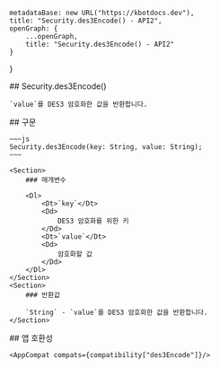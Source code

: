 
    metadataBase: new URL("https://kbotdocs.dev"),
    title: "Security.des3Encode() - API2",
    openGraph: {
        ...openGraph,
        title: "Security.des3Encode() - API2"
    }
}

<Section>
    ## Security.des3Encode()

    `value`를 DES3 암호화한 값을 반환합니다.
</Section>
<Section>
    ## 구문

    ~~~js
    Security.des3Encode(key: String, value: String);
    ~~~

    <Section>
        ### 매개변수

        <Dl>
            <Dt>`key`</Dt>
            <Dd>
                DES3 암호화를 위한 키
            </Dd>
            <Dt>`value`</Dt>
            <Dd>
                암호화할 값
            </Dd>
        </Dl>
    </Section>
    <Section>
        ### 반환값

        `String` - `value`를 DES3 암호화한 값을 반환합니다.
    </Section>
</Section>
<Section>
    ## 앱 호환성

    <AppCompat compats={compatibility["des3Encode"]}/>
</Section>